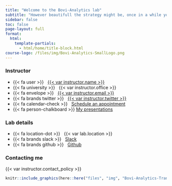 ```yaml
---
title: "Welcome to the Bovi-Analytics lab"
subtitle: "However beautifull the strategy might be, once in a while you should look at the data"
sidebar: false
toc: false
page-layout: full
format:
  html:
    template-partials:
      - html/home/title-block.html
course-logo: /files/img/Bovi-Analytics-SmallLogo.png
---
```


::: home
::: {.grid .course-details}
::: {.g-col-12 .g-col-sm-6 .g-col-md-4}
### Instructor

-   {{< fa user >}}   [{{< var instructor.name >}}](%7B%7B%3C%20var%20instructor.url%20%3E%7D%7D)
-   {{< fa university >}}   {{< var instructor.office >}}
-   {{< fa envelope >}}   <a href="mailto:{{< var instructor.email >}}">{{< var instructor.email >}}</a>
-   {{< fa brands twitter >}}   [{{< var instructor.twitter >}}](https://www.twitter.com/%7B%7B%3C%20var%20instructor.twitter%20%3E%7D%7D)
-   {{< fa calendar-check >}}   [Schedule an appointment](%7B%7B%3C%20var%20instructor.appointment_url%20%3E%7D%7D)
-   {{< fa person-chalkboard >}} [My presentations](https://bovi-analytics.com/researchers/miel-hostens.html#contributions-to-congresses-symposia-and-workshops)
:::

::: {.g-col-12 .g-col-sm-6 .g-col-md-4}
### Lab details

-   {{< fa location-dot >}}   {{< var lab.location >}}
-   {{< fa brands slack >}}   [Slack](%7B%7B%3C%20var%20lab.slack%20%3E%7D%7D)
-   {{< fa brands github >}}   [Github](%7B%7B%3C%20var%20lab.github%20%3E%7D%7D)
:::

::: {.g-col-12 .g-col-md-4 .contact-policy}
### Contacting me

{{< var instructor.contact_policy >}}
:::
:::

```r
knitr::include_graphics(here::here("files", "img", "Bovi-Analytics-Transparent.png"), error = FALSE)
```
:::
